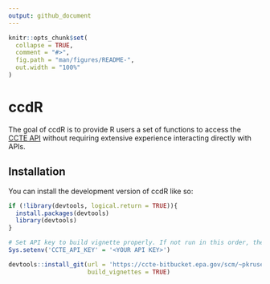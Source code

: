 ```yaml
---
output: github_document
---
```


<!-- README.md is generated from README.Rmd. Please edit that file -->

```r
knitr::opts_chunk$set(
  collapse = TRUE,
  comment = "#>",
  fig.path = "man/figures/README-",
  out.width = "100%"
)
```

# ccdR

<!-- badges: start -->
<!-- badges: end -->

The goal of ccdR is to provide R users a set of functions to access the [CCTE API](https://api-ccte.epa.gov/docs/index.html) without requiring extensive experience interacting directly with APIs.

## Installation

You can install the development version of ccdR like so:

``` r
if (!library(devtools, logical.return = TRUE)){
  install.packages(devtools)
  library(devtools)
}

# Set API key to build vignette properly. If not run in this order, the Vignette will not build correctly!!!
Sys.setenv('CCTE_API_KEY' = '<YOUR API KEY>')

devtools::install_git(url = 'https://ccte-bitbucket.epa.gov/scm/~pkruse/ccdr.git',
                      build_vignettes = TRUE)
```


